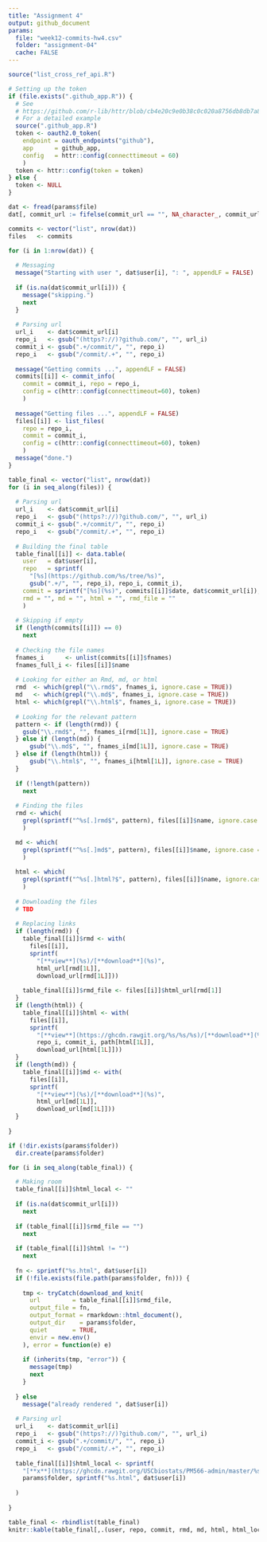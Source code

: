 ```yaml
---
title: "Assignment 4"
output: github_document
params:
  file: "week12-commits-hw4.csv"
  folder: "assignment-04"
  cache: FALSE
---
```


```r
source("list_cross_ref_api.R")
```

```r
# Setting up the token
if (file.exists(".github_app.R")) {
  # See
  # https://github.com/r-lib/httr/blob/cb4e20c9e0b38c0c020a8756db8db7a882288eaf/demo/oauth2-github.r
  # For a detailed example
  source(".github_app.R")
  token <- oauth2.0_token(
    endpoint = oauth_endpoints("github"),
    app      = github_app,
    config   = httr::config(connecttimeout = 60)
    )
  token <- httr::config(token = token)
} else {
  token <- NULL
}
```


```r
dat <- fread(params$file)
dat[, commit_url := fifelse(commit_url == "", NA_character_, commit_url)]

commits <- vector("list", nrow(dat))
files   <- commits

for (i in 1:nrow(dat)) {
  
  # Messaging
  message("Starting with user ", dat$user[i], ": ", appendLF = FALSE)
  
  if (is.na(dat$commit_url[i])) {
    message("skipping.")
    next
  }
  
  # Parsing url
  url_i    <- dat$commit_url[i]
  repo_i   <- gsub("(https?://)?github.com/", "", url_i)
  commit_i <- gsub(".+/commit/", "", repo_i)
  repo_i   <- gsub("/commit/.+", "", repo_i)
  
  message("Getting commits ...", appendLF = FALSE)
  commits[[i]] <- commit_info(
    commit = commit_i, repo = repo_i,
    config = c(httr::config(connecttimeout=60), token)
    )
  
  message("Getting files ...", appendLF = FALSE)
  files[[i]] <- list_files(
    repo = repo_i,
    commit = commit_i,
    config = c(httr::config(connecttimeout=60), token)
    )
  message("done.")
}

```

```r
table_final <- vector("list", nrow(dat))
for (i in seq_along(files)) {
  
  # Parsing url
  url_i    <- dat$commit_url[i]
  repo_i   <- gsub("(https?://)?github.com/", "", url_i)
  commit_i <- gsub(".+/commit/", "", repo_i)
  repo_i   <- gsub("/commit/.+", "", repo_i)
  
  # Building the final table
  table_final[[i]] <- data.table(
    user   = dat$user[i],
    repo   = sprintf(
      "[%s](https://github.com/%s/tree/%s)",
      gsub(".+/", "", repo_i), repo_i, commit_i),
    commit = sprintf("[%s](%s)", commits[[i]]$date, dat$commit_url[i]),
    rmd = "", md = "", html = "", rmd_file = ""
    )
  
  # Skipping if empty
  if (length(commits[[i]]) == 0) 
    next
  
  # Checking the file names
  fnames_i      <- unlist(commits[[i]]$fnames)
  fnames_full_i <- files[[i]]$name
  
  # Looking for either an Rmd, md, or html
  rmd  <- which(grepl("\\.rmd$", fnames_i, ignore.case = TRUE))
  md   <- which(grepl("\\.md$", fnames_i, ignore.case = TRUE))
  html <- which(grepl("\\.html$", fnames_i, ignore.case = TRUE))
  
  # Looking for the relevant pattern
  pattern <- if (length(rmd)) {
    gsub("\\.rmd$", "", fnames_i[rmd[1L]], ignore.case = TRUE)
  } else if (length(md)) {
      gsub("\\.md$", "", fnames_i[md[1L]], ignore.case = TRUE)
  } else if (length(html)) {
      gsub("\\.html$", "", fnames_i[html[1L]], ignore.case = TRUE)
  }
  
  if (!length(pattern))
    next
  
  # Finding the files
  rmd <- which(
    grepl(sprintf("^%s[.]rmd$", pattern), files[[i]]$name, ignore.case = TRUE)
    )

  md <- which(
    grepl(sprintf("^%s[.]md$", pattern), files[[i]]$name, ignore.case = TRUE)
    )
  
  html <- which(
    grepl(sprintf("^%s[.]html?$", pattern), files[[i]]$name, ignore.case = TRUE)
    )
  
  # Downloading the files
  # TBD
  
  # Replacing links
  if (length(rmd)) {
    table_final[[i]]$rmd <- with(
      files[[i]],
      sprintf(
        "[**view**](%s)/[**download**](%s)",
        html_url[rmd[1L]],
        download_url[rmd[1L]]))
    
    table_final[[i]]$rmd_file <- files[[i]]$html_url[rmd[1]]
  }
  if (length(html)) {
    table_final[[i]]$html <- with(
      files[[i]],
      sprintf(
        "[**view**](https://ghcdn.rawgit.org/%s/%s/%s)/[**download**](%s)",
        repo_i, commit_i, path[html[1L]],
        download_url[html[1L]]))
  }
  if (length(md)) {
    table_final[[i]]$md <- with(
      files[[i]],
      sprintf(
        "[**view**](%s)/[**download**](%s)",
        html_url[md[1L]],
        download_url[md[1L]]))
  }
  
}
```


```r
if (!dir.exists(params$folder))
  dir.create(params$folder)

for (i in seq_along(table_final)) {

  # Making room
  table_final[[i]]$html_local <- ""
  
  if (is.na(dat$commit_url[i]))
    next
  
  if (table_final[[i]]$rmd_file == "")
    next
  
  if (table_final[[i]]$html != "")
    next
  
  fn <- sprintf("%s.html", dat$user[i])
  if (!file.exists(file.path(params$folder, fn))) {
    
    tmp <- tryCatch(download_and_knit(
      url         = table_final[[i]]$rmd_file,
      output_file = fn,
      output_format = rmarkdown::html_document(),
      output_dir    = params$folder,
      quiet       = TRUE,
      envir = new.env()
    ), error = function(e) e)
    
    if (inherits(tmp, "error")) {
      message(tmp)
      next
    }
    
  } else 
    message("already rendered ", dat$user[i])
  
  # Parsing url
  url_i    <- dat$commit_url[i]
  repo_i   <- gsub("(https?://)?github.com/", "", url_i)
  commit_i <- gsub(".+/commit/", "", repo_i)
  repo_i   <- gsub("/commit/.+", "", repo_i)
  
  table_final[[i]]$html_local <- sprintf(
    "[**x**](https://ghcdn.rawgit.org/USCbiostats/PM566-admin/master/%s/%s)",
    params$folder, sprintf("%s.html", dat$user[i])
    
  )
  
}
```


```r
table_final <- rbindlist(table_final)
knitr::kable(table_final[,.(user, repo, commit, rmd, md, html, html_local)], format = "html")
```

